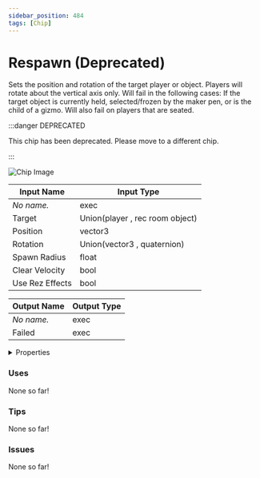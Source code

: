 ```yaml
---
sidebar_position: 484
tags: [Chip]
---
```


# Respawn (Deprecated)

Sets the position and rotation of the target player or object. Players will rotate about the vertical axis only. Will fail in the following cases: If the target object is currently held, selected/frozen by the maker pen, or is the child of a gizmo. Will also fail on players that are seated.

:::danger DEPRECATED

This chip has been deprecated. Please move to a different chip.

:::

![Chip Image](/svg/5898c7f7-cb5d-4344-a194-bd09260b12dd.svg)

| Input Name | Input Type |
|-----------|-----------|
| *No name.* | exec |
| Target | Union(player , rec room object) |
| Position | vector3 |
| Rotation | Union(vector3 , quaternion) |
| Spawn Radius | float |
| Clear Velocity | bool |
| Use Rez Effects | bool |

| Output Name | Output Type |
|-----------|-----------|
| *No name.* | exec |
| Failed | exec |


<details>
  <summary>Properties</summary>
  <div>
    <div>
    <table>
      <thead>
        <tr>
          <th>Is beta required?</th>
          <th>❌</th>
        </tr>
        <tr>
          <th>Is this chip a trolling risk?</th>
          <th>❌</th>
        </tr>
        <tr>
          <th>Chip UUPD</th>
          <th>._uuid</th>
        </tr>
      </thead>
    </table>
    </div>
  </div>
</details>

### Uses

None so far!

### Tips

None so far!

### Issues

None so far!